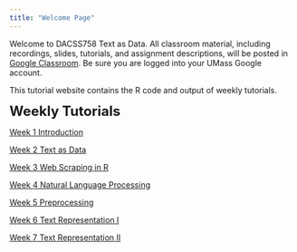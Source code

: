 ```yaml
---
title: "Welcome Page"
---
```


Welcome to DACSS758 Text as Data. All classroom material, including recordings, slides, tutorials, and assignment descriptions, will be posted in [Google Classroom](https://classroom.google.com/w/NzA0NDA4NzQxNDUy/t/all). Be sure you are logged into your UMass Google account.

This tutorial website contains the R code and output of weekly tutorials.

<font size='5'><b> Weekly Tutorials </b></font>

[Week 1 Introduction](https://rosemarypang.com/Text_as_Data_Fall2024/Tutorial1.html)

[Week 2 Text as Data](https://rosemarypang.com/Text_as_Data_Fall2024/Tutorial2.html)

[Week 3 Web Scraping in R](https://rosemarypang.com/Text_as_Data_Fall2024/Tutorial3.html)

[Week 4 Natural Language Processing](https://rosemarypang.com/Text_as_Data_Fall2024/Tutorial4.html)

[Week 5 Preprocessing](https://rosemarypang.com/Text_as_Data_Fall2024/Tutorial5.html)

[Week 6 Text Representation I](https://rosemarypang.com/Text_as_Data_Fall2024/Tutorial6.html)

[Week 7 Text Representation II](https://rosemarypang.com/Text_as_Data_Fall2024/Tutorial7.html)

```{=latex}

%[Week 8 Dictionary/ Sentiment Analysis](https://rosemarypang.com/Text_as_Data_Fall2023/Tutorial8.html)

%[Week 9 Supervised Learning](https://rosemarypang.com/Text_as_Data_Fall2023/Tutorial9.html)

%[Week 10 Topic Models](https://rosemarypang.com/Text_as_Data_Fall2023/Tutorial10.html)
```
